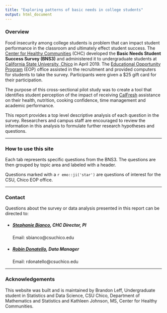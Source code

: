 ---
title: "Exploring patterns of basic needs in college students"
output: html_document
---

### Overview

Food insecurity among college students is problem that can impact student performance in the classroom and ultimately effect student success. The [Center for Healthy Communities](https://www.csuchico.edu/chc/) (CHC) developed the **Basic Needs Student Success Survey (BNS3)** and administered it to undergraduate students at [California State University, Chico](https://www.csuchico.edu/) in April 2019. The [Educational Opportunity Program](https://www.csuchico.edu/eop/) (EOP) office assisted in the recruitment and provided computers for students to take the survey. Participants were given a $25 gift card for their participation. 

The purpose of this cross-sectional pilot study was to create a tool that identifies student perception of the impact of receiving [CalFresh](https://www.csuchico.edu/calfresh/index.shtml) assistance on their health, nutrition, cooking confidence, time management and academic performance. 

This report provides a top level descriptive analysis of each question in the survey. Researchers and campus staff are encouraged to review the information in this analysis to formulate further research hypotheses and questions.
  


---

### How to use this site

Each tab represents specific questions from the BNS3. The questions are then grouped by topic area and labeled with a header.

Questions marked with a `r emo::ji('star')` are questions of interest for the CSU, Chico EOP office.

---

### Contact

Questions about the survey or data analysis presented in this report can be directed to:

* ##### [Stephanie Bianco](https://www.csuchico.edu/chc/about/staff/stephanie-bianco.shtml), CHC Director, PI
Email: sbianco@csuchico.edu  

* ##### [Robin Donatello](https://norcalbiostat.netlify.app/), Data Manager
Email: rdonatello@csuchico.edu


---

### Acknowledgements

This website was built and is maintained by Brandon Leff, Undergraduate student in Statistics and Data Science, CSU Chico, Department of Mathematics and Statistics and Kathleen Johnson, MS, Center for Healthy Communities. 